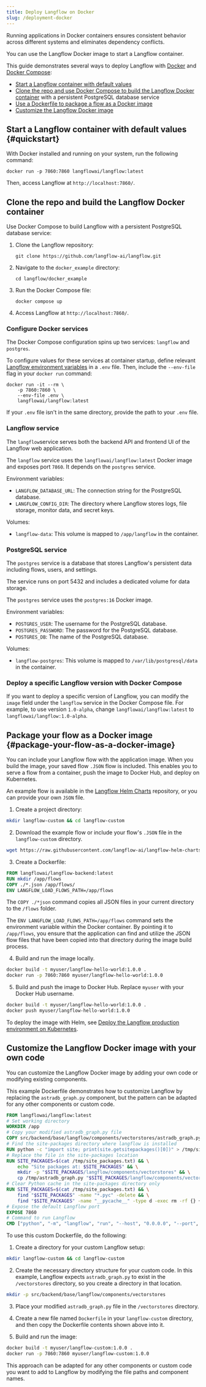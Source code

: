 ```yaml
---
title: Deploy Langflow on Docker
slug: /deployment-docker
---
```


Running applications in Docker containers ensures consistent behavior across different systems and eliminates dependency conflicts.

You can use the Langflow Docker image to start a Langflow container.

This guide demonstrates several ways to deploy Langflow with [Docker](https://docs.docker.com/) and [Docker Compose](https://docs.docker.com/compose/):

* [Start a Langflow container with default values](#quickstart)
* [Clone the repo and use Docker Compose to build the Langflow Docker container](#clone-the-repo-and-build-the-langflow-docker-container) with a persistent PostgreSQL database service
* [Use a Dockerfile to package a flow as a Docker image](#package-your-flow-as-a-docker-image)
* [Customize the Langflow Docker image](#customize-the-langflow-docker-image-with-your-own-code)

## Start a Langflow container with default values {#quickstart}

With Docker installed and running on your system, run the following command:

`docker run -p 7860:7860 langflowai/langflow:latest`

Then, access Langflow at `http://localhost:7860/`.

## Clone the repo and build the Langflow Docker container

Use Docker Compose to build Langflow with a persistent PostgreSQL database service:

1. Clone the Langflow repository:

   `git clone https://github.com/langflow-ai/langflow.git`

2. Navigate to the `docker_example` directory:

   `cd langflow/docker_example`

3. Run the Docker Compose file:

   `docker compose up`

4. Access Langflow at `http://localhost:7860/`.

### Configure Docker services

The Docker Compose configuration spins up two services: `langflow` and `postgres`.

To configure values for these services at container startup, define relevant [Langflow environment variables](/environment-variables) in a `.env` file.
Then, include the `--env-file` flag in your `docker run` command:

```
docker run -it --rm \
    -p 7860:7860 \
    --env-file .env \
    langflowai/langflow:latest
```

If your `.env` file isn't in the same directory, provide the path to your `.env` file.

### Langflow service

The `langflow`service serves both the backend API and frontend UI of the Langflow web application.

The `langflow` service uses the `langflowai/langflow:latest` Docker image and exposes port `7860`. It depends on the `postgres` service.

Environment variables:

- `LANGFLOW_DATABASE_URL`: The connection string for the PostgreSQL database.
- `LANGFLOW_CONFIG_DIR`: The directory where Langflow stores logs, file storage, monitor data, and secret keys.

Volumes:

- `langflow-data`: This volume is mapped to `/app/langflow` in the container.

### PostgreSQL service

The `postgres` service is a database that stores Langflow's persistent data including flows, users, and settings.

The service runs on port 5432 and includes a dedicated volume for data storage.

The `postgres` service uses the `postgres:16` Docker image.

Environment variables:

- `POSTGRES_USER`: The username for the PostgreSQL database.
- `POSTGRES_PASSWORD`: The password for the PostgreSQL database.
- `POSTGRES_DB`: The name of the PostgreSQL database.

Volumes:

- `langflow-postgres`: This volume is mapped to `/var/lib/postgresql/data` in the container.

### Deploy a specific Langflow version with Docker Compose

If you want to deploy a specific version of Langflow, you can modify the `image` field under the `langflow` service in the Docker Compose file. For example, to use version `1.0-alpha`, change `langflowai/langflow:latest` to `langflowai/langflow:1.0-alpha`.

## Package your flow as a Docker image {#package-your-flow-as-a-docker-image}

You can include your Langflow flow with the application image.
When you build the image, your saved flow `.JSON` flow is included.
This enables you to serve a flow from a container, push the image to Docker Hub, and deploy on Kubernetes.

An example flow is available in the [Langflow Helm Charts](https://github.com/langflow-ai/langflow-helm-charts/tree/main/examples/flows) repository, or you can provide your own `JSON` file.

1. Create a project directory:

```bash
mkdir langflow-custom && cd langflow-custom
```

2. Download the example flow or include your flow's `.JSON` file in the `langflow-custom` directory.

```bash
wget https://raw.githubusercontent.com/langflow-ai/langflow-helm-charts/refs/heads/main/examples/flows/basic-prompting-hello-world.json
```

3. Create a Dockerfile:

```dockerfile
FROM langflowai/langflow-backend:latest
RUN mkdir /app/flows
COPY ./*.json /app/flows/
ENV LANGFLOW_LOAD_FLOWS_PATH=/app/flows
```

The `COPY ./*json` command copies all JSON files in your current directory to the `/flows` folder.

The `ENV LANGFLOW_LOAD_FLOWS_PATH=/app/flows` command sets the environment variable within the Docker container. By pointing it to `/app/flows`, you ensure that the application can find and utilize the JSON flow files that have been copied into that directory during the image build process.

4. Build and run the image locally.

```bash
docker build -t myuser/langflow-hello-world:1.0.0 .
docker run -p 7860:7860 myuser/langflow-hello-world:1.0.0
```

5. Build and push the image to Docker Hub.
   Replace `myuser` with your Docker Hub username.

```bash
docker build -t myuser/langflow-hello-world:1.0.0 .
docker push myuser/langflow-hello-world:1.0.0
```

To deploy the image with Helm, see [Deploy the Langflow production environment on Kubernetes](/deployment-kubernetes-prod).

## Customize the Langflow Docker image with your own code

You can customize the Langflow Docker image by adding your own code or modifying existing components.

This example Dockerfile demonstrates how to customize Langflow by replacing the `astradb_graph.py` component, but the pattern can be adapted for any other components or custom code.

```dockerfile
FROM langflowai/langflow:latest
# Set working directory
WORKDIR /app
# Copy your modified astradb_graph.py file
COPY src/backend/base/langflow/components/vectorstores/astradb_graph.py /tmp/astradb_graph.py
# Find the site-packages directory where langflow is installed
RUN python -c "import site; print(site.getsitepackages()[0])" > /tmp/site_packages.txt
# Replace the file in the site-packages location
RUN SITE_PACKAGES=$(cat /tmp/site_packages.txt) && \
    echo "Site packages at: $SITE_PACKAGES" && \
    mkdir -p "$SITE_PACKAGES/langflow/components/vectorstores" && \
    cp /tmp/astradb_graph.py "$SITE_PACKAGES/langflow/components/vectorstores/"
# Clear Python cache in the site-packages directory only
RUN SITE_PACKAGES=$(cat /tmp/site_packages.txt) && \
    find "$SITE_PACKAGES" -name "*.pyc" -delete && \
    find "$SITE_PACKAGES" -name "__pycache__" -type d -exec rm -rf {} +
# Expose the default Langflow port
EXPOSE 7860
# Command to run Langflow
CMD ["python", "-m", "langflow", "run", "--host", "0.0.0.0", "--port", "7860"]
```

To use this custom Dockerfile, do the following:

1. Create a directory for your custom Langflow setup:
```bash
mkdir langflow-custom && cd langflow-custom
```

2. Create the necessary directory structure for your custom code.
In this example, Langflow expects `astradb_graph.py` to exist in the `/vectorstores` directory, so you create a directory in that location.
```bash
mkdir -p src/backend/base/langflow/components/vectorstores
```

3. Place your modified `astradb_graph.py` file in the `/vectorstores` directory.

4. Create a new file named `Dockerfile` in your `langflow-custom` directory, and then copy the Dockerfile contents shown above into it.

5. Build and run the image:
```bash
docker build -t myuser/langflow-custom:1.0.0 .
docker run -p 7860:7860 myuser/langflow-custom:1.0.0
```

This approach can be adapted for any other components or custom code you want to add to Langflow by modifying the file paths and component names.